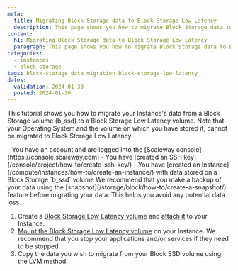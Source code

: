 ```yaml
---
meta:
  title: Migrating Block Storage data to Block Storage Low Latency
  description: This page shows you how to migrate Block Storage data to Block Storage Low Latency
content:
  h1: Migrating Block Storage data to Block Storage Low Latency
  paragraph: This page shows you how to migrate Block Storage data to Block Storage Low Latency
categories:
  - instances
  - block-storage
tags: block-storage data migration block-storage-low-latency
dates:
  validation: 2024-01-30
  posted: 2024-01-30
---
```



This tutorial shows you how to migrate your Instance's data from a Block Storage volume (b_ssd) to a Block Storage Low Latency volume.
Note that your Operating System and the volume on which you have stored it, cannot be migrated to Block Storage Low Latency.

<Macro id="iam-requirements" />

<Message type="requirement">
  - You have an account and are logged into the [Scaleway console](https://console.scaleway.com)
  - You have [created an SSH key](/console/project/how-to/create-ssh-key/)
  - You have [created an Instance](/compute/instances/how-to/create-an-instance/) with data stored on a Block Storage `b_ssd` volume
</Message>

<Message type="tip">
  We recommend that you make a backup of your data using the [snapshot](/storage/block/how-to/create-a-snapshot/) feature before migrating your data. This helps you avoid any potential data loss.
</Message>

1. Create a [Block Storage Low Latency volume](/storage/block/how-to/create-a-volume/) and [attach it](/storage/block/how-to/attach-a-volume/) to your Instance.
2. [Mount the Block Storage Low Latency volume](/storage/block/api-cli/managing-a-volume/#mounting-and-using-a-block-storage-volume) on your Instance.
    <Message type="tip">
      We recommend that you stop your applications and/or services if they need to be stopped.
    </Message>
3. Copy the data you wish to migrate from your Block SSD volume using the LVM method:

